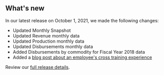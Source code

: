 ## What's new

In our latest release on October 1, 2021, we made the following changes:

- Updated <Link href="/fact-sheet" linkType="default">Monthly Snapshot</Link>
- Updated <Link href="/downloads/revenue/" linkType="default">Revenue monthly data</Link>
- Updated <Link href="/downloads/production-by-month/" linkType="default">Production monthly data</Link>
- Updated <Link href="/downloads/disbursements-by-month/" linkType="default">Disbursements monthly data</Link>
- Added <Link href="/downloads/disbursements/" linkType="default">Disbursements by commodity for Fiscal Year 2018 data</Link>
- Added a [blog post about an employee's cross training experience](https://blog-nrrd.doi.gov)





Review our [full release details](https://github.com/ONRR/nrrd/releases).
